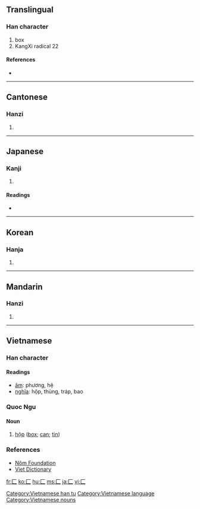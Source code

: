 ==Translingual==
{{stroke order|type=animate}}

===Han character===
{{Han char|rn=22|rad=匚|as=00|sn=2|four=7171<sub>0</sub>|canj=一女 (MV)}}

# box
# KangXi radical 22

====References====
* {{Han ref|kx=0153.100|dkj=02595|dj=0344.260|hdz=10081.030|uh=531A|ud=21274|bh=C943|bd=51523}}

----

==Cantonese==

===Hanzi===
{{yue-hanzi|jyut=|y=fong1}}

# {{defn|Cantonese}}

----

==Japanese==

===Kanji===
{{ja-kanji|grade=|rs=匚00}}

# {{defn|Japanese}}

====Readings====
* {{ja-readings|on=[[ほう]] (hō)|kun=[[はこ]] (hako)}}

----

==Korean==

===Hanja===
{{ko-hanja|hangeul=방|rv=bang|mr=pang}}

# {{defn|Korean}}

----

==Mandarin==

===Hanzi===
{{cmn-hanzi|pin=[[cáng]] ([[cang2]]), [[fāng]] ([[fang1]])|wg=ts'ang<sup>2</sup>, fang<sup>1</sup>}}

# {{defn|Mandarin}}

----

==Vietnamese==

===Han character===
{{vi-hantu}}

====Readings====
* [[音読|âm]]: phương, hệ
* [[意義|nghĩa]]: hộp, thùng, tráp, bao

===Quoc Ngu===
{{rfc-header|Quoc Ngu}}

====Noun====
# [[hộp]] ([[box]]; [[can]]; [[tin]])

===References===
* [http://nomfoundation.org/nomdb/lookup.php Nôm Foundation]
* [http://www.vietdictionary.com Viet Dictionary]

[[Category:Vietnamese han tu]]
[[Category:Vietnamese language]]
[[Category:Vietnamese nouns]]

[[fr:匚]]
[[ko:匚]]
[[hu:匚]]
[[ms:匚]]
[[ja:匚]]
[[vi:匚]]